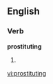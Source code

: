 
==English==

===Verb===
'''prostituting'''

# {{present participle of|[[prostitute]]}}

[[vi:prostituting]]